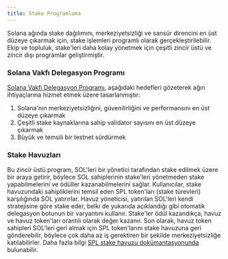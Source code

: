 ```yaml
---
title: Stake Programlama
---
```


Solana ağında stake dağılımını, merkeziyetsizliği ve sansür direncini en üst
düzeye çıkarmak için, stake işlemleri programlı olarak gerçekleştirilebilir.
Ekip ve topluluk, stake'leri daha kolay yönetmek için çeşitli zincir üstü ve
zincir dışı programlar geliştirmiştir.

### Solana Vakfı Delegasyon Programı

[Solana Vakfı Delegasyon Programı](https://solana.org/delegation-program),
aşağıdaki hedefleri gözeterek ağın ihtiyaçlarına hizmet etmek üzere
tasarlanmıştır:

1. Solana'nın merkeziyetsizliğini, güvenilirliğini ve performansını en üst
   düzeye çıkarmak
2. Çeşitli stake kaynaklarına sahip validator sayısını en üst düzeye çıkarmak
3. Büyük ve temsili bir testnet sürdürmek

### Stake Havuzları

Bu zincir üstü program, SOL'leri bir yönetici tarafından stake edilmek üzere bir
araya getirir, böylece SOL sahiplerinin stake'leri yönetmeden stake
yapabilmelerini ve ödüller kazanabilmelerini sağlar. Kullanıcılar, stake
havuzundaki sahipliklerini temsil eden SPL token'ları (stake türevleri)
karşılığında SOL yatırırlar. Havuz yöneticisi, yatırılan SOL'leri kendi
stratejisine göre stake eder, belki de yukarıda açıklandığı gibi otomatik
delegasyon botunun bir varyantını kullanır. Stake'ler ödül kazandıkça, havuz ve
havuz token'ları orantılı olarak değer kazanır. Son olarak, havuz token
sahipleri SOL'leri geri almak için SPL token'larını stake havuzuna geri
gönderebilir, böylece çok daha az iş gerektiren bir şekilde merkeziyetsizliğe
katılabilirler. Daha fazla bilgi
[SPL stake havuzu dokümantasyonunda](https://spl.solana.com/stake-pool)
bulunabilir.
